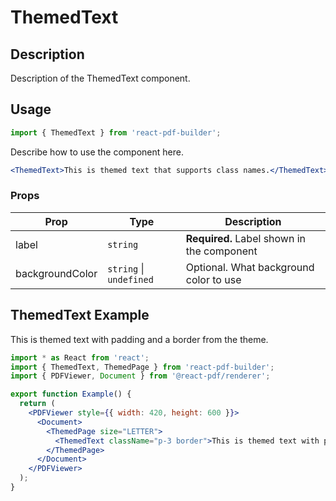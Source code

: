 

<Meta title="Documentation/Components/Basics/ThemedText" />

<h1>ThemedText</h1>

## Description

Description of the ThemedText component.

## Usage

```jsx
import { ThemedText } from 'react-pdf-builder';
```

Describe how to use the component here.

```jsx
<ThemedText>This is themed text that supports class names.</ThemedText>
```

### Props

| Prop            | Type                        | Description                                |
| --------------- | --------------------------- | ------------------------------------------ |
| label           | `string`                    | **Required.** Label shown in the component |
| backgroundColor | `string` &#124; `undefined` | Optional. What background color to use     |

## ThemedText Example

<DocsPDF>
  <ThemedText className="p-3 border">This is themed text with padding and a border from the theme.</ThemedText>
</DocsPDF>

```jsx
import * as React from 'react';
import { ThemedText, ThemedPage } from 'react-pdf-builder';
import { PDFViewer, Document } from '@react-pdf/renderer';

export function Example() {
  return (
    <PDFViewer style={{ width: 420, height: 600 }}>
      <Document>
        <ThemedPage size="LETTER">
          <ThemedText className="p-3 border">This is themed text with padding and a border from the theme.</ThemedText>
        </ThemedPage>
      </Document>
    </PDFViewer>
  );
}
```
